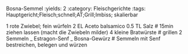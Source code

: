 Bosna-Semmel
:yields: 2
:category: Fleischgerichte
:tags: Hauptgericht;Fleisch;schnell;AT;Grill;Imbiss; skalierbar

1 rote Zwiebel; fein würfeln
2 EL Aceto balsamico
0.5 TL Salz
# 15min ziehen lassen (macht die Zwiebeln milder)
4 kleine Bratwürste
# grillen
2 Semmeln
_ Estragon-Senf
_ Bosna-Gewürz
# Semmeln mit Senf bestreichen, belegen und würzen

